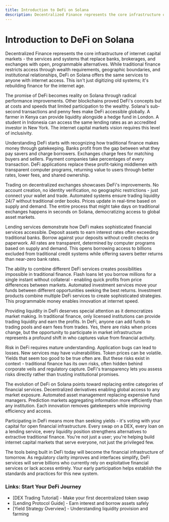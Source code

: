 ```yaml
---
title: Introduction to DeFi on Solana
description: Decentralized Finance represents the core infrastructure of internet capital markets - services and systems that replace banks, brokerages, and exchanges with open, programmable alternatives accessible to anyone with internet access.
---
```


# Introduction to DeFi on Solana

Decentralized Finance represents the core infrastructure of internet capital markets - the services and systems that replace banks, brokerages, and exchanges with open, programmable alternatives. While traditional finance restricts access through wealth requirements, geographic boundaries, and institutional relationships, DeFi on Solana offers the same services to anyone with internet access. This isn't just digitizing old systems; it's rebuilding finance for the internet age.

The promise of DeFi becomes reality on Solana through radical performance improvements. Other blockchains proved DeFi's concepts but at costs and speeds that limited participation to the wealthy. Solana's sub-second transactions and penny fees make DeFi accessible globally. A farmer in Kenya can provide liquidity alongside a hedge fund in London. A student in Indonesia can access the same lending rates as an accredited investor in New York. The internet capital markets vision requires this level of inclusivity.

Understanding DeFi starts with recognizing how traditional finance makes money through gatekeeping. Banks profit from the gap between what they pay savers and charge borrowers. Exchanges charge fees for matching buyers and sellers. Payment companies take percentages of every transaction. DeFi applications replace these profit-taking middlemen with transparent computer programs, returning value to users through better rates, lower fees, and shared ownership.

Trading on decentralized exchanges showcases DeFi's improvements. No account creation, no identity verification, no geographic restrictions - just connect your wallet and trade. Automated systems ensure trading liquidity 24/7 without traditional order books. Prices update in real-time based on supply and demand. The entire process that might take days on traditional exchanges happens in seconds on Solana, democratizing access to global asset markets.

Lending services demonstrate how DeFi makes sophisticated financial services accessible. Deposit assets to earn interest rates often exceeding traditional banks. Borrow against your deposits without credit checks or paperwork. All rates are transparent, determined by computer programs based on supply and demand. This opens borrowing access to billions excluded from traditional credit systems while offering savers better returns than near-zero bank rates.

The ability to combine different DeFi services creates possibilities impossible in traditional finance. Flash loans let you borrow millions for a single instant without collateral - enabling quick profits from price differences between markets. Automated investment services move your funds between different opportunities seeking the best returns. Investment products combine multiple DeFi services to create sophisticated strategies. This programmable money enables innovation at internet speed.

Providing liquidity in DeFi deserves special attention as it democratizes market making. In traditional finance, only licensed institutions can provide trading liquidity and earn the profits. In DeFi, anyone can add funds to trading pools and earn fees from trades. Yes, there are risks when prices change, but the opportunity to participate in market infrastructure represents a profound shift in who captures value from financial activity.

Risk in DeFi requires mature understanding. Application bugs can lead to losses. New services may have vulnerabilities. Token prices can be volatile. Yields that seem too good to be true often are. But these risks exist in context - traditional finance has its own risks, often hidden behind corporate veils and regulatory capture. DeFi's transparency lets you assess risks directly rather than trusting institutional promises.

The evolution of DeFi on Solana points toward replacing entire categories of financial services. Decentralized derivatives enabling global access to any market exposure. Automated asset management replacing expensive fund managers. Prediction markets aggregating information more efficiently than any institution. Each innovation removes gatekeepers while improving efficiency and access.

Participating in DeFi means more than seeking yields - it's voting with your capital for open financial infrastructure. Every swap on a DEX, every loan on a lending service, every liquidity position strengthens alternatives to extractive traditional finance. You're not just a user; you're helping build internet capital markets that serve everyone, not just the privileged few.

The tools being built in DeFi today will become the financial infrastructure of tomorrow. As regulatory clarity improves and interfaces simplify, DeFi services will serve billions who currently rely on exploitative financial services or lack access entirely. Your early participation helps establish the standards and practices for this new system.

### Links: Start Your DeFi Journey
- [DEX Trading Tutorial] - Make your first decentralized token swap
- [Lending Protocol Guide] - Earn interest and borrow assets safely
- [Yield Strategy Overview] - Understanding liquidity provision and farming